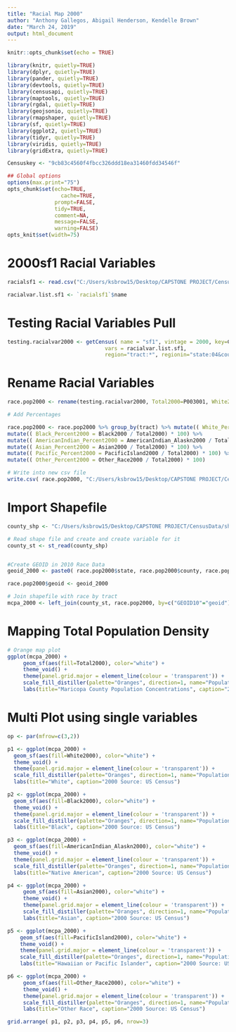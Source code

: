 ---
title: "Racial Map 2000"
author: "Anthony Gallegos, Abigail Henderson, Kendelle Brown"
date: "March 24, 2019"
output: html_document
---

```{r setup, include=FALSE}
knitr::opts_chunk$set(echo = TRUE)

library(knitr, quietly=TRUE)
library(dplyr, quietly=TRUE)
library(pander, quietly=TRUE)
library(devtools, quietly=TRUE)
library(censusapi, quietly=TRUE)
library(maptools, quietly=TRUE)
library(rgdal, quietly=TRUE)
library(geojsonio, quietly=TRUE)
library(rmapshaper, quietly=TRUE)
library(sf, quietly=TRUE)
library(ggplot2, quietly=TRUE)
library(tidyr, quietly=TRUE)
library(viridis, quietly=TRUE)
library(gridExtra, quietly=TRUE)

Censuskey <- "9cb83c4560f4fbcc326ddd18ea31460fdd34546f"

## Global options
options(max.print="75")
opts_chunk$set(echo=TRUE,
	             cache=TRUE,
               prompt=FALSE,
               tidy=TRUE,
               comment=NA,
               message=FALSE,
               warning=FALSE)
opts_knit$set(width=75)

```

# 2000sf1 Racial Variables 
```{r}

racialsf1 <- read.csv("C:/Users/ksbrow15/Desktop/CAPSTONE PROJECT/CensusData/2000sf1_Racial Variables.csv" ) 

racialvar.list.sf1 <- `racialsf1`$name

```

# Testing Racial Variables Pull 
```{r}

testing.racialvar2000 <- getCensus( name = "sf1", vintage = 2000, key=Censuskey,
                               vars = racialvar.list.sf1,
                               region="tract:*", regionin="state:04&county:13" )

```

# Rename Racial Variables
```{r}

race.pop2000 <- rename(testing.racialvar2000, Total2000=P003001, White2000=P003003, Black2000=P003004, AmericanIndian_Alaskn2000=P003005, Asian2000=P003006, PacificIsland2000=P003007, Other_Race2000=P003008)

# Add Percentages

race.pop2000 <- race.pop2000 %>% group_by(tract) %>% mutate(( White_Percent2000 = White2000 / Total2000) * 100) %>%
mutate(( Black_Percent2000 = Black2000 / Total2000) * 100) %>% 
mutate(( AmericanIndian_Percent2000 = AmericanIndian_Alaskn2000 / Total2000) * 100) %>%
mutate(( Asian_Percent2000 = Asian2000 / Total2000) * 100) %>%
mutate(( Pacific_Percent2000 = PacificIsland2000 / Total2000) * 100) %>%
mutate(( Other_Percent2000 = Other_Race2000 / Total2000) * 100)

# Write into new csv file
write.csv( race.pop2000, "C:/Users/ksbrow15/Desktop/CAPSTONE PROJECT/CensusData/race_pop2000.csv", row.names=T)

```


# Import Shapefile
```{r}
county_shp <- "C:/Users/ksbrow15/Desktop/CAPSTONE PROJECT/CensusData/shapefiles/tl_2010_04013_tract10/tl_2010_04013_tract10.shp"

# Read shape file and create and create variable for it
county_st <- st_read(county_shp)


#Create GEOID in 2010 Race Data
geoid_2000 <- paste0( race.pop2000$state, race.pop2000$county, race.pop2000$tract)

race.pop2000$geoid <- geoid_2000

# Join shapefile with race by tract
mcpa_2000 <- left_join(county_st, race.pop2000, by=c("GEOID10"="geoid"))
```


# Mapping Total Population Density
```{r}
# Orange map plot
ggplot(mcpa_2000) + 
     geom_sf(aes(fill=Total2000), color="white") +
     theme_void() +
     theme(panel.grid.major = element_line(colour = 'transparent')) +
     scale_fill_distiller(palette="Oranges", direction=1, name="Population") +
     labs(title="Maricopa County Population Concentrations", caption="2010 Source: US      Census")
```

# Multi Plot using single variables  
```{r}
op <- par(mfrow=c(3,2))

p1 <- ggplot(mcpa_2000) + 
  geom_sf(aes(fill=White2000), color="white") +
  theme_void() +
  theme(panel.grid.major = element_line(colour = 'transparent')) +
  scale_fill_distiller(palette="Oranges", direction=1, name="Population") +
  labs(title="White", caption="2000 Source: US Census")

p2 <- ggplot(mcpa_2000) + 
  geom_sf(aes(fill=Black2000), color="white") +
  theme_void() +
  theme(panel.grid.major = element_line(colour = 'transparent')) +
  scale_fill_distiller(palette="Oranges", direction=1, name="Population") +
  labs(title="Black", caption="2000 Source: US Census")

p3 <- ggplot(mcpa_2000) + 
  geom_sf(aes(fill=AmericanIndian_Alaskn2000), color="white") +
  theme_void() +
  theme(panel.grid.major = element_line(colour = 'transparent')) +
  scale_fill_distiller(palette="Oranges", direction=1, name="Population") +
  labs(title="Native American", caption="2000 Source: US Census")

p4 <- ggplot(mcpa_2000) + 
     geom_sf(aes(fill=Asian2000), color="white") +
     theme_void() +
     theme(panel.grid.major = element_line(colour = 'transparent')) +
     scale_fill_distiller(palette="Oranges", direction=1, name="Population") +
     labs(title="Asian", caption="2000 Source: US Census")

p5 <- ggplot(mcpa_2000) + 
    geom_sf(aes(fill=PacificIsland2000), color="white") +
    theme_void() +
    theme(panel.grid.major = element_line(colour = 'transparent')) +
    scale_fill_distiller(palette="Oranges", direction=1, name="Population") +
    labs(title="Hawaiian or Pacific Islander", caption="2000 Source: US Census")

p6 <- ggplot(mcpa_2000) + 
     geom_sf(aes(fill=Other_Race2000), color="white") +
     theme_void() +
     theme(panel.grid.major = element_line(colour = 'transparent')) +
     scale_fill_distiller(palette="Oranges", direction=1, name="Population") +
     labs(title="Other Race", caption="2000 Source: US Census")

grid.arrange( p1, p2, p3, p4, p5, p6, nrow=3)

```

